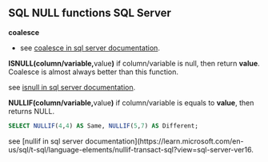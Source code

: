 ## SQL NULL functions SQL Server

**coalesce**

- see [coalesce in sql server documentation](https://learn.microsoft.com/en-us/sql/t-sql/language-elements/coalesce-transact-sql?view=sql-server-ver16).

**ISNULL(column/variable,**value**)**
if column/variable is null, then return **value**.
Coalesce is almost always better than this function.

see [isnull in sql server documentation](https://learn.microsoft.com/en-us/sql/t-sql/functions/isnull-transact-sql?view=sql-server-ver16).


**NULLIF(column/variable,**value**)**
if column/variable is equals to **value**, then returns NULL.


```sql
SELECT NULLIF(4,4) AS Same, NULLIF(5,7) AS Different;
```

see [nullif in sql server documentation](https://learn.microsoft.com/en-us/sql/t-sql/language-elements/nullif-transact-sql?view=sql-server-ver16.

